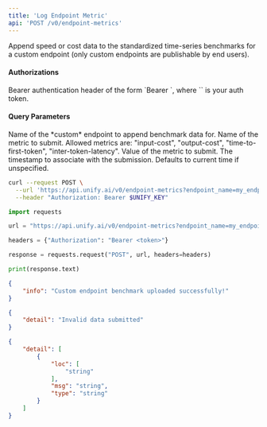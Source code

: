 ```yaml
---
title: 'Log Endpoint Metric'
api: 'POST /v0/endpoint-metrics'
---
```

Append speed or cost data to the standardized time-series benchmarks for a custom
endpoint (only custom endpoints are publishable by end users).

#### Authorizations

<ParamField header="Authorization" type="string" required="true">
  Bearer authentication header of the form `Bearer <token>`, where `<token>` is your auth token.
</ParamField>

#### Query Parameters

<ParamField query="endpoint_name" type="string" required="true">
Name of the *custom* endpoint to append benchmark data for.
</ParamField>

<ParamField query="metric_name" type="string" required="true">
Name of the metric to submit. Allowed metrics are:
        "input-cost", "output-cost", "time-to-first-token", "inter-token-latency".
</ParamField>

<ParamField query="value" type="number" required="true">
Value of the metric to submit.
</ParamField>

<ParamField query="measured_at" type="string" >
The timestamp to associate with the submission. Defaults to current time if unspecified.
</ParamField>

<RequestExample>

```bash cURL
curl --request POST \
  --url 'https://api.unify.ai/v0/endpoint-metrics?endpoint_name=my_endpoint&metric_name=tokens-per-second&value=10&measured_at=2024-08-12T04:20:32.808410' \
  --header "Authorization: Bearer $UNIFY_KEY"
```

```python Python
import requests

url = "https://api.unify.ai/v0/endpoint-metrics?endpoint_name=my_endpoint&metric_name=tokens-per-second&value=10&measured_at=2024-08-12T04:20:32.808410"

headers = {"Authorization": "Bearer <token>"}

response = requests.request("POST", url, headers=headers)

print(response.text)
```

</RequestExample>
<ResponseExample>

```json 200
{
    "info": "Custom endpoint benchmark uploaded successfully!"
}
```

```json 400
{
    "detail": "Invalid data submitted"
}
```

```json 422
{
    "detail": [
        {
            "loc": [
                "string"
            ],
            "msg": "string",
            "type": "string"
        }
    ]
}
```

</ResponseExample>
